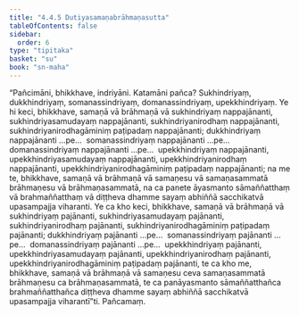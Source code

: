 ```yaml
---
title: "4.4.5 Dutiyasamaṇabrāhmaṇasutta"
tableOfContents: false
sidebar:
  order: 6
type: "tipitaka"
basket: "su"
book: "sn-maha"
---
```



<DynamicBreadcrumb />

<Division number="505" book="sn-maha">

<Paragraph number="1094" book="sn-maha">
“Pañcimāni, bhikkhave, indriyāni. Katamāni pañca? Sukhindriyaṃ, dukkhindriyaṃ, somanassindriyaṃ, domanassindriyaṃ, upekkhindriyaṃ. Ye hi keci, bhikkhave, samaṇā vā brāhmaṇā vā sukhindriyaṃ nappajānanti, sukhindriyasamudayaṃ nappajānanti, sukhindriyanirodhaṃ nappajānanti, sukhindriyanirodhagāminiṃ paṭipadaṃ nappajānanti; dukkhindriyaṃ nappajānanti …pe…  somanassindriyaṃ nappajānanti …pe…  domanassindriyaṃ nappajānanti …pe…  upekkhindriyaṃ nappajānanti, upekkhindriyasamudayaṃ nappajānanti, upekkhindriyanirodhaṃ nappajānanti, upekkhindriyanirodhagāminiṃ paṭipadaṃ nappajānanti; na me te, bhikkhave, samaṇā vā brāhmaṇā vā samaṇesu vā samaṇasammatā brāhmaṇesu vā brāhmaṇasammatā, na ca panete āyasmanto sāmaññatthaṃ vā brahmaññatthaṃ vā diṭṭheva dhamme sayaṃ abhiññā sacchikatvā upasampajja viharanti.
</Paragraph>

<Paragraph number="1095" book="sn-maha">
Ye ca kho keci, bhikkhave, samaṇā vā brāhmaṇā vā sukhindriyaṃ pajānanti, sukhindriyasamudayaṃ pajānanti, sukhindriyanirodhaṃ pajānanti, sukhindriyanirodhagāminiṃ paṭipadaṃ pajānanti; dukkhindriyaṃ pajānanti …pe…  somanassindriyaṃ pajānanti …pe…  domanassindriyaṃ pajānanti …pe…  upekkhindriyaṃ pajānanti, upekkhindriyasamudayaṃ pajānanti, upekkhindriyanirodhaṃ pajānanti, upekkhindriyanirodhagāminiṃ paṭipadaṃ pajānanti, te ca kho me, bhikkhave, samaṇā vā brāhmaṇā vā samaṇesu ceva samaṇasammatā brāhmaṇesu ca brāhmaṇasammatā, te ca panāyasmanto sāmaññatthañca brahmaññatthañca diṭṭheva dhamme sayaṃ abhiññā sacchikatvā upasampajja viharantī”ti.

</Paragraph>
</Division>

<Paragraph number="1096" type="center" book="sn-maha">
Pañcamaṃ.
</Paragraph>